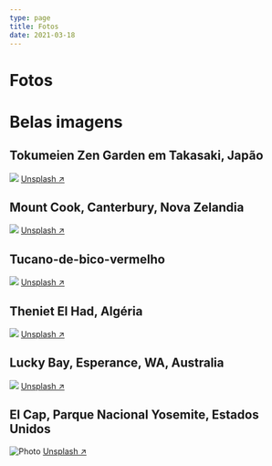 ```yaml
---
type: page
title: Fotos
date: 2021-03-18
---
```


# Fotos



# Belas imagens
## Tokumeien Zen Garden em Takasaki, Japão
<Image
  src="/images/photo3.jpg"
  width={1280}
  height={853}
  priority
  className="next-image"
/>
[Unsplash ↗ ](https://unsplash.com/photos/P-yzuyWFEIk?utm_source=unsplash&utm_medium=referral&utm_content=creditShareLink)


## Mount Cook, Canterbury, Nova Zelandia
<Image
  src="/images/photo4.jpg"
  width={1280}
  height={853}
  priority
  className="next-image"
/>
[Unsplash ↗ ](https://unsplash.com/photos/enuCEimS1p4?utm_source=unsplash&utm_medium=referral&utm_content=creditShareLink)

## Tucano-de-bico-vermelho
<Image
  src="/images/photo6.jpg"
  width={1280}
  height={853}
  priority
  className="next-image"
/>
[Unsplash ↗ ](https://unsplash.com/photos/XUFMiGkv-60?utm_source=unsplash&utm_medium=referral&utm_content=creditShareLink)


## Theniet El Had, Algéria
<Image
  src="/images/photo7.jpg"
  width={1280}
  height={853}
  priority
  className="next-image"
/>
[Unsplash ↗ ](https://unsplash.com/photos/NJXy_PUWpdg?utm_source=unsplash&utm_medium=referral&utm_content=creditShareLink)

## Lucky Bay, Esperance, WA, Australia
<Image
  src="/images/photo8.jpg"
  width={1280}
  height={853}
  priority
  className="next-image"
/>
[Unsplash ↗ ]()


## El Cap, Parque Nacional Yosemite, Estados Unidos
<Image
  src="/images/photo.jpg"
  alt="Photo"
  width={1125}
  height={750}
  priority
  className="next-image"
/>
[Unsplash ↗ ](https://unsplash.com/photos/ndN00KmbJ1c)
